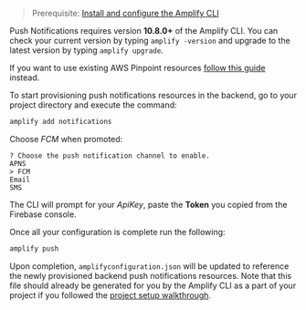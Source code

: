 > Prerequisite: [Install and configure the Amplify CLI](/cli/start/install)

<Callout warning>

Push Notifications requires version **10.8.0+** of the Amplify CLI. You can check your current version by typing `amplify -version` and upgrade to the latest version by typing `amplify upgrade`.

</Callout>

<Callout>

If you want to use existing AWS Pinpoint resources [follow this guide](/lib/push-notifications/existing-resources) instead.

</Callout>

To start provisioning push notifications resources in the backend, go to your project directory and execute the command:

```sh
amplify add notifications
```

Choose *FCM* when promoted:

```console
? Choose the push notification channel to enable.
APNS
> FCM
Email
SMS
```

The CLI will prompt for your *ApiKey*, paste the **Token** you copied from the Firebase console.

Once all your configuration is complete run the following:

```sh
amplify push
```

Upon completion, `amplifyconfiguration.json` will be updated to reference the newly provisioned backend push notifications resources. Note that this file should already be generated for you by the Amplify CLI as a part of your project if you followed the [project setup walkthrough](/lib/project-setup/prereq).
